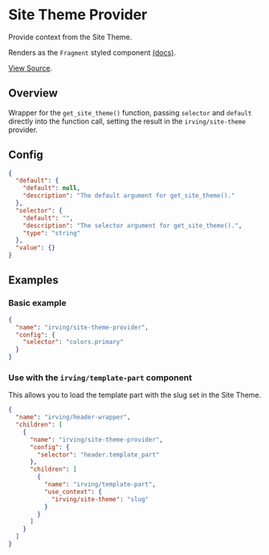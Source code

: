 <Meta title="WordPress Components|Site Theme Provider" />

# Site Theme Provider
Provide context from the Site Theme.

Renders as the `Fragment` styled component [(docs)](?path=/docs/styled-components-fragment--basic-eample).

[View Source](https://github.com/alleyinteractive/wp-irving/tree/master/inc/components/components/site-theme-provider).

## Overview
Wrapper for the `get_site_theme()` function, passing `selector` and `default` directly into the function call, setting the result in the `irving/site-theme` provider.

## Config
```json
{
  "default": {
    "default": null,
    "description": "The default argument for get_site_theme()."
  },
  "selector": {
    "default": "",
    "description": "The selector argument for get_site_theme().",
    "type": "string"
  },
  "value": {}
}
```

## Examples

### Basic example
```json
{
  "name": "irving/site-theme-provider",
  "config": {
  	"selector": "colors.primary"
  }
}
```

### Use with the `irving/template-part` component
This allows you to load the template part with the slug set in the Site Theme.
```json
{
  "name": "irving/header-wrapper",
  "children": [
    {
      "name": "irving/site-theme-provider",
      "config": {
        "selector": "header.template_part"
      },
      "children": [
        {
          "name": "irving/template-part",
          "use_context": {
            "irving/site-theme": "slug"
          }
        }
      ]
    }
  ]
}
```
